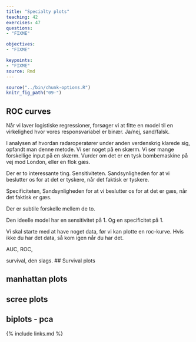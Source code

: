 ```yaml
---
title: "Specialty plots"
teaching: 42
exercises: 47
questions: 
- "FIXME"

objectives:
- "FIXME"

keypoints:
- "FIXME"
source: Rmd
---
```


```r
source("../bin/chunk-options.R")
knitr_fig_path("09-")
```


## ROC curves

Når vi laver logistiske regressioner, forsøger vi at fitte en model til 
en virkelighed hvor vores responsvariabel er binær. Ja/nej, sand/falsk.

I analysen af hvordan radaroperatører under anden verdenskrig klarede sig, opfandt 
man denne metode. Vi ser noget på en skærm. Vi ser mange forskellige input på 
en skærm. Vurder om det er en tysk bombemaskine på vej mod London, eller en
flok gæs.

Der er to interessante ting. Sensitiviteten. Sandsynligheden for at vi beslutter
os for at det er tyskere, når det faktisk er tyskere.

Specificiteten, Sandsynligheden for at vi beslutter os for at det er gæs, når det 
faktisk er gæs.

Der er subtile forskelle mellem de to.

Den ideelle model har en sensitivitet på 1. Og en specificitet på 1.

Vi skal starte med at have noget data, før vi kan plotte en roc-kurve. Hvis ikke
du har det data, så kom igen når du har det.

AUC, ROC, 


survival, den slags.
## Survival plots


## manhattan plots

## scree plots

## biplots - pca

{% include links.md %}